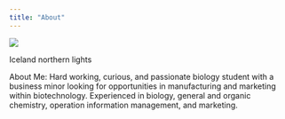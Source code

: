 ```yaml
---
title: "About"
---
```


![](northern-lights-iceland-tour-35.jpg)

Iceland northern lights

About Me: Hard working, curious, and passionate biology student with a business minor looking for opportunities in manufacturing and marketing within biotechnology. Experienced in biology, general and organic chemistry, operation information management, and marketing.
